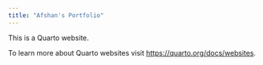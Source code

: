 ```yaml
---
title: "Afshan's Portfolio"
---
```


This is a Quarto website.

To learn more about Quarto websites visit <https://quarto.org/docs/websites>.
